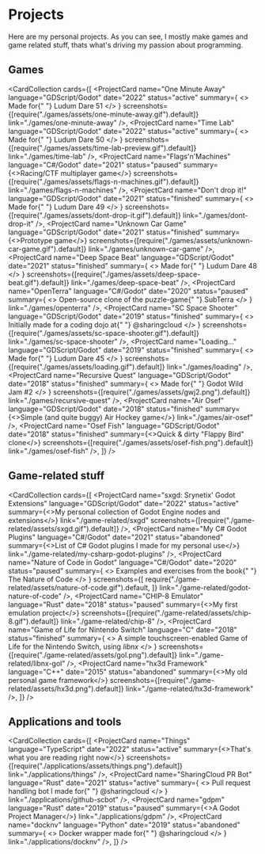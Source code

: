 # Projects

Here are my personal projects. As you can see, I mostly make games and game related stuff, thats what's driving my passion about programming.

## Games

<CardCollection
  cards={[
    <ProjectCard
      name="One Minute Away"
      language="GDScript/Godot"
      date="2022"
      status="active"
      summary={
        <>
          Made for{" "}
          <ELink href="https://ldjam.com/events/ludum-dare/51/one-minute-away">
            Ludum Dare 51
          </ELink>
        </>
      }
      screenshots={[require("./games/assets/one-minute-away.gif").default]}
      link="./games/one-minute-away"
    />,
    <ProjectCard
      name="Time Lab"
      language="GDScript/Godot"
      date="2022"
      status="active"
      summary={
        <>
          Made for{" "}
          <ELink href="https://ldjam.com/events/ludum-dare/50/time-lab">
            Ludum Dare 50
          </ELink>
        </>
      }
      screenshots={[require("./games/assets/time-lab-preview.gif").default]}
      link="./games/time-lab"
    />,
    <ProjectCard
      name="Flags'n'Machines"
      language="C#/Godot"
      date="2021"
      status="paused"
      summary={<>Racing/CTF multiplayer game</>}
      screenshots={[require("./games/assets/flags-n-machines.gif").default]}
      link="./games/flags-n-machines"
    />,
    <ProjectCard
      name="Don't drop it!"
      language="GDScript/Godot"
      date="2021"
      status="finished"
      summary={
        <>
          Made for{" "}
          <ELink href="https://ldjam.com/events/ludum-dare/49/dont-drop-it">
            Ludum Dare 49
          </ELink>
        </>
      }
      screenshots={[require("./games/assets/dont-drop-it.gif").default]}
      link="./games/dont-drop-it"
    />,
    <ProjectCard
      name="Unknown Car Game"
      language="GDScript/Godot"
      date="2021"
      status="finished"
      summary={<>Prototype game</>}
      screenshots={[require("./games/assets/unknown-car-game.gif").default]}
      link="./games/unknown-car-game"
    />,
    <ProjectCard
      name="Deep Space Beat"
      language="GDScript/Godot"
      date="2021"
      status="finished"
      summary={
        <>
          Made for{" "}
          <ELink href="https://ldjam.com/events/ludum-dare/48/deep-space-beat">
            Ludum Dare 48
          </ELink>
        </>
      }
      screenshots={[require("./games/assets/deep-space-beat.gif").default]}
      link="./games/deep-space-beat"
    />,
    <ProjectCard
      name="OpenTerra"
      language="C#/Godot"
      date="2020"
      status="paused"
      summary={
        <>
          Open-source clone of the puzzle-game{" "}
          <ELink href="http://crystalshard.net/old/cs_curvy.php?p=6">
            SubTerra
          </ELink>
        </>
      }
      link="./games/openterra"
    />,
    <ProjectCard
      name="SC Space Shooter"
      language="GDScript/Godot"
      date="2019"
      status="finished"
      summary={
        <>
          Initially made for a coding dojo at{" "}
          <ELink href="https://github.com/sharingcloud">@sharingcloud</ELink>
        </>
      }
      screenshots={[require("./games/assets/sc-space-shooter.gif").default]}
      link="./games/sc-space-shooter"
    />,
    <ProjectCard
      name="Loading..."
      language="GDScript/Godot"
      date="2019"
      status="finished"
      summary={
        <>
          Made for{" "}
          <ELink href="https://ldjam.com/events/ludum-dare/45/loading">
            Ludum Dare 45
          </ELink>
        </>
      }
      screenshots={[require("./games/assets/loading.gif").default]}
      link="./games/loading"
    />,
    <ProjectCard
      name="Recursive Quest"
      language="GDScript/Godot"
      date="2018"
      status="finished"
      summary={
        <>
          Made for{" "}
          <ELink href="https://itch.io/jam/godot-wild-jam-2/rate/319210">
            Godot Wild Jam #2
          </ELink>
        </>
      }
      screenshots={[require("./games/assets/gwj2.png").default]}
      link="./games/recursive-quest"
    />,
    <ProjectCard
      name="Air Osef"
      language="GDScript/Godot"
      date="2018"
      status="finished"
      summary={<>Simple (and quite buggy) Air Hockey game</>}
      link="./games/air-osef"
    />,
    <ProjectCard
      name="Osef Fish"
      language="GDScript/Godot"
      date="2018"
      status="finished"
      summary={<>Quick & dirty "Flappy Bird" clone</>}
      screenshots={[require("./games/assets/osef-fish.png").default]}
      link="./games/osef-fish"
    />,
  ]}
/>

## Game-related stuff

<CardCollection
  cards={[
    <ProjectCard
      name="sxgd: Srynetix' Godot Extensions"
      language="GDScript/Godot"
      date="2022"
      status="active"
      summary={<>My personal collection of Godot Engine nodes and extensions</>}
      link="./game-related/sxgd"
      screenshots={[require("./game-related/assets/sxgd.gif").default]}
    />,
    <ProjectCard
      name="My C# Godot Plugins"
      language="C#/Godot"
      date="2021"
      status="abandoned"
      summary={<>List of C# Godot plugins I made for my personal use</>}
      link="./game-related/my-csharp-godot-plugins"
    />,
    <ProjectCard
      name="Nature of Code in Godot"
      language="C#/Godot"
      date="2020"
      status="paused"
      summary={
        <>
          Examples and exercises from the book{" "}
          <ELink href="https://natureofcode.com/">The Nature of Code</ELink>
        </>
      }
      screenshots={[
        require("./game-related/assets/nature-of-code.gif").default,
      ]}
      link="./game-related/godot-nature-of-code"
    />,
    <ProjectCard
      name="CHIP-8 Emulator"
      language="Rust"
      date="2018"
      status="paused"
      summary={<>My first emulation project</>}
      screenshots={[require("./game-related/assets/chip-8.gif").default]}
      link="./game-related/chip-8"
    />,
    <ProjectCard
      name="Game of Life for Nintendo Switch"
      language="C"
      date="2018"
      status="finished"
      summary={
        <>
          A simple touchscreen-enabled Game of Life for the Nintendo Switch,
          using <i>libnx</i>
        </>
      }
      screenshots={[require("./game-related/assets/gol.png").default]}
      link="./game-related/libnx-gol"
    />,
    <ProjectCard
      name="hx3d Framework"
      language="C++"
      date="2015"
      status="abandoned"
      summary={<>My old personal game framework</>}
      screenshots={[require("./game-related/assets/hx3d.png").default]}
      link="./game-related/hx3d-framework"
    />,
  ]}
/>

## Applications and tools

<CardCollection
  cards={[
    <ProjectCard
      name="Things"
      language="TypeScript"
      date="2022"
      status="active"
      summary={<>That's what you are reading right now</>}
      screenshots={[require("./applications/assets/things.png").default]}
      link="./applications/things"
    />,
    <ProjectCard
      name="SharingCloud PR Bot"
      language="Rust"
      date="2021"
      status="active"
      summary={
        <>
          Pull request handling bot I made for{" "}
          <ELink href="https://github.com/sharingcloud">@sharingcloud</ELink>
        </>
      }
      link="./applications/github-scbot"
    />,
    <ProjectCard
      name="gdpm"
      language="Rust"
      date="2019"
      status="paused"
      summary={<>A Godot Project Manager</>}
      link="./applications/gdpm"
    />,
    <ProjectCard
      name="docknv"
      language="Python"
      date="2019"
      status="abandoned"
      summary={
        <>
          Docker wrapper made for{" "}
          <ELink href="https://github.com/sharingcloud">@sharingcloud</ELink>
        </>
      }
      link="./applications/docknv"
    />,
  ]}
/>
